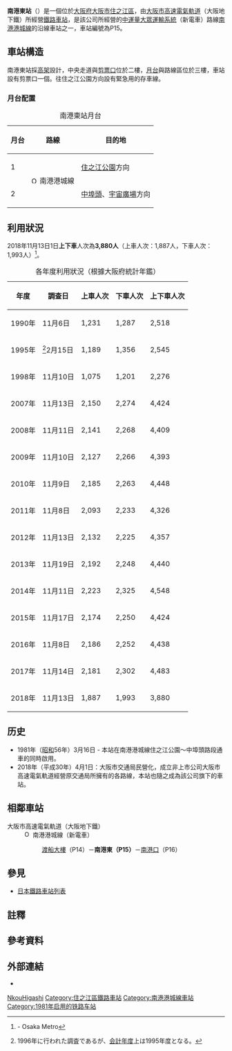 {{NoteTA |G1=Railway |G2=Transport
|1=zh-hans:南港东站;zh-hk:南港東站;zh-tw:南港東車站;
|2=zh-hans:存车线;zh-hk:存車線;zh-tw:停車側線;
}}
{{日本車站資訊
|公司色 = #33328b
|文字色 =
|站名 = 南港東站
|圖片 = 南港東駅 入口通路.jpg
|pxl =
|圖片說明 = 車站外觀{{更新|1=圖片|time=2020-06-28T16:42:53+00:00}}
|日文原名 = 南港東
|平假名 = なんこうひがし
|羅馬拼音 = Nanko-higashi
|電報略號 =
|所在地 = {{JPN}}[[大阪府|大阪府]][[大阪市|大阪市]][[住之江區|住之江區]]南港東2丁目
|車站構造 = [[高架車站|高架車站]]
|月台配置 = 1面2線 [[島式月台|島式月台]]
|啟用年月日 = 1981年3月16日
|廢站年月日 =
|乘客人數 = 2,192
|上下車人次 = 4,400
|統計年度 = 2013年
|轉車 = 
|adjacent = {{Adjacent stations|system=大阪市高速電氣軌道|line=P|left=渡船大樓|right=南港口|note-left=P14<br />0.8km|note-mid={{車站編號s|#00a0de|#fff|P15}}<br />距離[[宇宙廣場站|宇宙廣場]]4.8km|note-right=P16<br />0.6km}}
}}
'''南港東站'''（{{jpn|j=南港東駅|hg=なんこうひがしえき|rm=Nankō-higashi eki|f=y}}）是一個位於[[大阪府|大阪府]][[大阪市|大阪市]][[住之江區|住之江區]]，由[[大阪市高速電氣軌道|大阪市高速電氣軌道]]（大阪地下鐵）所經營[[鐵路車站|鐵路車站]]，是該公司所經營的{{link-en|自動導引捷運系統|Automated guideway transit|自動導引}}[[中運量大眾運輸系統|中運量大眾運輸系統]]（新電車）路線[[南港港城線|南港港城線]]的沿線車站之一，車站編號為P15。

==車站構造 ==

南港東站採[[高架車站|高架]]設計，中央走道與[[剪票口|剪票口]]位於二樓，[[月台|月台]]與路線區位於三樓，車站設有剪票口一個。往住之江公園方向設有緊急用的存車線。

=== 月台配置 ===
{| class="wikitable"
|+ 南港東站月台
|-
!月台!!路線!!目的地
|-
! 1
|rowspan=2| [[File:Osaka_Metro_Nanko_Port_Town_line_symbol.svg|15px]] 南港港城線
| [[住之江公園站|住之江公園]]方向
|-
! 2
| [[中埠頭站_(大阪府)|中埠頭]]、[[宇宙廣場站|宇宙廣場]]方向
|}
== 利用狀況 ==
2018年11月13日1日'''上下車'''人次為'''3,880人'''（上車人次：1,887人，下車人次：1,993人）<ref>{{PDFlink|[https://www.osakametro.co.jp/company/library/100331_research/20181113_subway_nt.pdf 路線別乗降人員（2018年11月13日 交通調査）]}} - Osaka Metro</ref>。
{|class="wikitable" style="text-align:right"
|+各年度利用狀況（根據大阪府統計年鑑）
!年度!!調查日!!上車人次!!下車人次!!上下車人次
|-
|1990年||11月{{0}}6日
|1,231||1,287||2,518
|-
|1995年||<ref group="注">1996年に行われた調査であるが、[[会計年度|会計年度]]上は1995年度となる。</ref>2月15日
|1,189||1,356||2,545
|-
|1998年||11月10日
|1,075||1,201||2,276
|-
|2007年||11月13日
|2,150||2,274||4,424
|-
|2008年||11月11日
|2,141||2,268||4,409
|-
|2009年||11月10日
|2,127||2,266||4,393
|-
|2010年||11月{{0}}9日
|2,185||2,263||4,448
|-
|2011年||11月{{0}}8日
|2,093||2,233||4,326
|-
|2012年||11月13日
|2,132||2,225||4,357
|-
|2013年||11月19日
|2,192||2,248||4,440
|-
|2014年||11月11日
|2,223||2,325||4,548
|-
|2015年||11月17日
|2,174||2,250||4,424
|-
|2016年||11月{{0}}8日
|2,186||2,252||4,438
|-
|2017年||11月14日
|2,181||2,302||4,483
|-
|2018年||11月13日
|1,887||1,993||3,880
|}

==历史==
*1981年（[[昭和|昭和]]56年）3月16日 - 本站在南港港城線住之江公園～中埠頭路段通車的同時啟用。
* 2018年（平成30年）4月1日：大阪市交通局民營化，成立非上市公司大阪市高速電氣軌道經營原交通局所擁有的各路線，本站也隨之成為該公司旗下的車站。

== 相鄰車站 ==
;大阪市高速電氣軌道（大阪地下鐵）
:[[File:Osaka_Metro_Nanko_Port_Town_line_symbol.svg|15px]] 南港港城線（新電車）
::[[渡船大樓站|渡船大樓]]（P14）－'''南港東（P15）'''－[[南港口站|南港口]]（P16）
== 參見 ==
* [[日本鐵路車站列表|日本鐵路車站列表]]
== 註釋 ==
{{Reflist|group="注"}}
== 參考資料 ==
{{Reflist}}
== 外部連結 ==
* {{外部連結/大阪市高速電氣軌道車站|P15|南港東}}

{{南港港城線}}
{{DEFAULTSORT:Nanko-higashi}}
[[Category:日本鐵路車站_Na|NkouHigashi]]
[[Category:住之江區鐵路車站|Category:住之江區鐵路車站]]
[[Category:南港港城線車站|Category:南港港城線車站]]
[[Category:1981年启用的铁路车站|Category:1981年启用的铁路车站]]

{{coord|34|36|50|N|135|26|19|E|display=title|scale:5000_region:JP_type:railwaystation}}